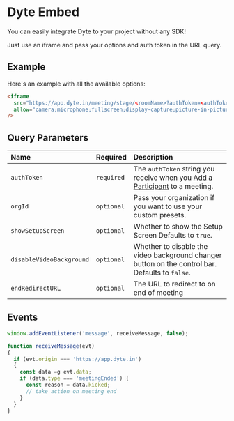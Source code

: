 # Dyte Embed

You can easily integrate Dyte to your project without any SDK!

Just use an iframe and pass your options and auth token in the URL query.

## Example

Here's an example with all the available options:

```html
<iframe
  src="https://app.dyte.in/meeting/stage/<roomName>?authToken=<authToken>&showSetupScreen=true&disableVideoBackground=true&orgId=<orgId>"
  allow="camera;microphone;fullscreen;display-capture;picture-in-picture;clipboard-write;"
/>
```

## Query Parameters

| Name                     | Required   | Description                                                                                                                           |
| :----------------------- | :--------- | :------------------------------------------------------------------------------------------------------------------------------------ |
| `authToken`              | `required` | The `authToken` string you receive when you [Add a Participant](/api/#/operations/add_participant) to a meeting.                      |
| `orgId`                  | `optional` | Pass your organization if you want to use your custom presets.                                                                        |
| `showSetupScreen`        | `optional` | Whether to show the Setup Screen Defaults to `true`.                                                                                  |
| `disableVideoBackground` | `optional` | Whether to disable the video background changer button on the control bar. Defaults to `false`.                                       |
| `endRedirectURL`         | `optional` | The URL to redirect to on end of meeting                                                                                              |

## Events

```js
window.addEventListener('message', receiveMessage, false);

function receiveMessage(evt)
{
  if (evt.origin === 'https://app.dyte.in')
  {
    const data =g evt.data;
    if (data.type === 'meetingEnded') {
      const reason = data.kicked;
      // take action on meeting end
    }
  }
}
```